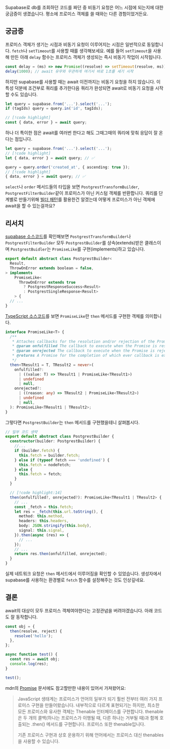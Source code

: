 
Supabase로 db를 조회하던 코드를 짜던 중 비동기 요청은 어느 시점에 되는지에 대한
궁금증이 생겼습니다. 평소에 프로미스 객체를 쓸 때와는 다른 경험이었거든요.

## 궁금증

프로미스 객체가 생기는 시점과 비동기 요청이 이루어지는 시점은 일반적으로
동일합니다. `fetch`나 `setTimeout`를 사용할 때를 생각해보세요. 예를 들어
`setTimeout`을 사용해 만든 아래 `delay` 함수는 프로미스 객체가 생성되는 즉시
비동기 작업이 시작됩니다.

```js
const delay = (ms) => new Promise((resolve) => setTimeout(resolve, ms));
delay(1000); // await 유무와 무관하게 여기서 바로 1초를 세기 시작
```

하지만 supabase를 사용할 때는 await 이전까지는 비동기 요청을 하지 않습니다. 이
특성 덕분에 조건부로 쿼리를 추가한다음 쿼리가 완성되면 await로 비동기 요청을
시작할 수도 있습니다.

```ts
let query = supabase.from('...').select('...');
if (tagIds) query = query.in('id', tagIds);

// [!code highlight]
const { data, error } = await query;
```

하나 더 특이한 점은 await를 여러번 한다고 해도 그때그때의 쿼리에 맞춰 응답이 잘
온다는 점입니다.

```ts
let query = supabase.from('...').select('...');
// [!code highlight]
let { data, error } = await query; // ✅

query = query.order('created_at', { ascending: true });
// [!code highlight]
{ data, error } = await query; // ✅
```

`select`나 `order` 메서드들의 타입을 보면 `PostgrestTransformBuilder`,
`PostgrestFilterBuilder`같이 프로미스가 아닌 커스텀 객체를 반환합니다. 쿼리를
단계별로 만들기위해
[빌더 패턴](https://refactoring.guru/ko/design-patterns/builder)를 활용한건
알겠는데 어떻게 프로미스가 아닌 객체에 await을 할 수 있는걸까요?

## 리서치

[supabase 소스코드](https://github.com/supabase/postgrest-js/blob/master/src/PostgrestBuilder.ts#L15)를
확인해보면 `PostgrestTransformBuilder`나 `PostgrestFilterBuilder` 모두
`PostgrestBuilder`를 상속(extends)받은 클래스이며 `PostgrestBuidler`는
`PromiseLike`를 구현(implements)하고 있습니다.

```ts
export default abstract class PostgrestBuilder<
  Result,
  ThrowOnError extends boolean = false,
> implements
    PromiseLike<
      ThrowOnError extends true
        ? PostgrestResponseSuccess<Result>
        : PostgrestSingleResponse<Result>
    > {
  // ...
}
```

[TypeScript 소스코드](https://github.com/microsoft/TypeScript/blob/main/src/lib/es5.d.ts#L1512)를
보면 `PromiseLike`란 `then` 메서드를 구현한 객체를 의미합니다.

```ts
interface PromiseLike<T> {
  /**
   * Attaches callbacks for the resolution and/or rejection of the Promise.
   * @param onfulfilled The callback to execute when the Promise is resolved.
   * @param onrejected The callback to execute when the Promise is rejected.
   * @returns A Promise for the completion of which ever callback is executed.
   */
  then<TResult1 = T, TResult2 = never>(
    onfulfilled?:
      | ((value: T) => TResult1 | PromiseLike<TResult1>)
      | undefined
      | null,
    onrejected?:
      | ((reason: any) => TResult2 | PromiseLike<TResult2>)
      | undefined
      | null,
  ): PromiseLike<TResult1 | TResult2>;
}
```

그렇다면 `PostgrestBuilder`는 `then` 메서드를 구현했을테니 살펴봅시다.

```ts
// 일부 코드 생략
export default abstract class PostgrestBuilder {
  constructor(builder: PostgrestBuilder) {
    //...
    if (builder.fetch) {
      this.fetch = builder.fetch;
    } else if (typeof fetch === 'undefined') {
      this.fetch = nodeFetch;
    } else {
      this.fetch = fetch;
    }
  }

  // [!code highlight:14]
  then(onfulfilled?, onrejected?): PromiseLike<TResult1 | TResult2> {
    // ...
    const _fetch = this.fetch;
    let res = _fetch(this.url.toString(), {
      method: this.method,
      headers: this.headers,
      body: JSON.stringify(this.body),
      signal: this.signal,
    }).then(async (res) => {
      // ...
    });
    // ...
    return res.then(onfulfilled, onrejected);
  }
}
```

실제 네트워크 요청은 `then` 메서드에서 이루어짐을 확인할 수 있었습니다.
생성자에서 supabase를 사용하는 환경별로 `fetch` 함수를 설정해주는 것도
인상깊네요.

## 결론

await의 대상이 모두 프로미스 객체여야한다는 고정관념을 버려야겠습니다. 아래
코드도 잘 동작합니다.

```js
const obj = {
  then(resolve, reject) {
    resolve('hello');
  },
};

async function test() {
  const res = await obj;
  console.log(res);
}

test();
```

mdn의
[Promise](https://developer.mozilla.org/ko/docs/Web/JavaScript/Reference/Global_Objects/Promise)
문서에도 참고할만한 내용이 있어서 가져왔어요:

> JavaScript 생태계는 프로미스가 언어의 일부가 되기 훨씬 전부터 여러 가지
> 프로미스 구현을 만들어왔습니다. 내부적으로 다르게 표현되기는 하지만, 최소한
> 모든 프로미스와 유사한 객체는 Thenable 인터페이스를 구현합니다. thenable은 두
> 개의 콜백(하나는 프로미스가 이행될 때, 다른 하나는 거부될 때)과 함께 호출되는
> .then() 메서드를 구현합니다. 프로미스 또한 thenable입니다.
>
> 기존 프로미스 구현과 상호 운용하기 위해 언어에서는 프로미스 대신 thenables을
> 사용할 수 있습니다.
